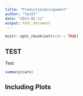 ```yaml
---
title: "PredictionAssignment"
author: "TanST"
date: "2023-02-21"
output: html_document
---
```


```r
knitr::opts_chunk$set(echo = TRUE)
```

## TEST

Test:

```r
summary(cars)
```

## Including Plots

